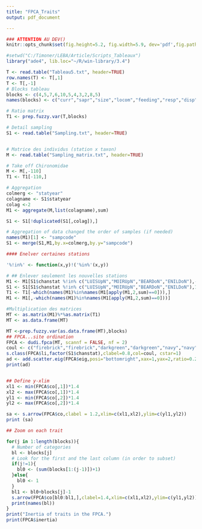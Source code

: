 ---
title: "FPCA_Traits"
output: pdf_document

---
```{r global_options, echo=FALSE}
### ATTENTION AU DEV()
knitr::opts_chunk$set(fig.height=5.2, fig.width=5.9, dev='pdf',fig.path='../figures')
```

```{r gl, echo=FALSE}
#setwd("C:/Timoner/LEBA/Article/Scripts_Tableaux")
library("ade4", lib.loc="~/R/win-library/3.4")

T <- read.table("Tableau5.txt", header=TRUE)
row.names(T) <- T[,1]
T <- T[,-1]
# Blocks tableau
blocks <- c(4,5,7,6,10,5,4,3,2,8,5)
names(blocks) <- c("curr","sapr","size","locom","feeding","resp","disp","nbcycle","cycldur","repr","resist")

# Ratio matrix
T1 <- prep.fuzzy.var(T,blocks)

# Detail sampling
S1 <- read.table("Sampling.txt", header=TRUE)


# Matrice des individus (station x taxon)
M <- read.table("Sampling_matrix.txt", header=TRUE)

# Take off Chironomidae
M <- M[,-110]
T1 <- T1[-110,]

# Aggregation
colmerg <- "statyear"
colagname <- S1$statyear
colag <-2
M1 <- aggregate(M,list(colagname),sum)

S1 <- S1[!duplicated(S1[,colag]),]

# Aggregation of data changed the order of samples (if needed)
names(M1)[1] <- "sampcode"
S1 <- merge(S1,M1,by.x=colmerg,by.y="sampcode")

#### Enelver certaines stations

'%!in%' <- function(x,y)!('%in%'(x,y))

# ## Enlever seulement les nouvelles stations
M1 <- M1[S1$chanstat %!in% c("LUISUpN","MOIRUpN","BEARDoN","ENILDoN"),-1]
S1 <- S1[S1$chanstat %!in% c("LUISUpN","MOIRUpN","BEARDoN","ENILDoN"),1:16]
T1 <- T1[-which(names(M1)%in%names(M1[apply(M1,2,sum)==0])),]
M1 <- M1[,-which(names(M1)%in%names(M1[apply(M1,2,sum)==0]))]

#Multiplication des matrices
MT <- as.matrix(M1)%*%as.matrix(T1)
MT <- as.data.frame(MT)

MT <-prep.fuzzy.var(as.data.frame(MT),blocks)
## FPCA...site ordination
FPCA <- dudi.fpca(MT, scannf = FALSE, nf = 2)
coul <- c("firebrick","firebrick","darkgreen","darkgreen","navy","navy","mediumorchid4","mediumorchid4", "orange","orange","darkslategray4","darkslategray4","orange3","orange3")
s.class(FPCA$li,factor(S1$chanstat),clabel=0.8,col=coul, cstar=1)
ad <- add.scatter.eig(FPCA$eig,posi="bottomright",xax=1,yax=2,ratio=0.25)
print(ad)


## Define y-xlim 
xl1 <- min(FPCA$co[,1])*1.4
xl2 <- max(FPCA$co[,1])*1.4
yl1 <- min(FPCA$co[,2])*1.4
yl2 <- max(FPCA$co[,2])*1.4

sa <- s.arrow(FPCA$co,clabel = 1.2,xlim=c(xl1,xl2),ylim=c(yl1,yl2))
print (sa)

## Zoom on each trait

for(j in 1:length(blocks)){
  # Number of categories
  bl <- blocks[j]
  # Look for the first and the last column (in order to subset)
  if(j!=1){
    bl0 <- (sum(blocks[1:(j-1)])+1)
  }else{
    bl0 <- 1
  }
  bl1 <- bl0+blocks[j]-1
  s.arrow(FPCA$co[bl0:bl1,],clabel=1.4,xlim=c(xl1,xl2),ylim=c(yl1,yl2))
  print(names(bl))
}
print("Inertia of traits in the FPCA.")
print(FPCA$inertia)

```

